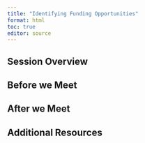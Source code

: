 ```yaml
---
title: "Identifying Funding Opportunities"
format: html
toc: true
editor: source
---
```

## Session Overview

## Before we Meet

## After we Meet

## Additional Resources
